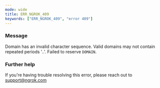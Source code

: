 ```yaml
---
mode: wide
title: ERR_NGROK_409
keywords: ["ERR_NGROK_409", "error 409"]
---
```


### Message

Domain has an invalid character sequence. Valid domains may not contain repeated periods '..'. Failed to reserve `DOMAIN`.

### Further help

If you're having trouble resolving this error, please reach out to [support@ngrok.com](mailto:support@ngrok.com?subject=Help%20with%20ERR_NGROK_409)
